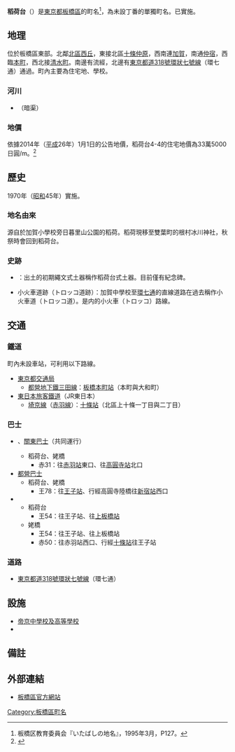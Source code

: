 {{Pathnav|日本|東京都|板橋區|frame=1}}
{{Infobox Settlement
|official_name =  稻荷台
|settlement_type = [[町|町]]
|image_skyline = Inaridaiarmytruck.jpg
|imagesize = 250px
|image_caption = 陸軍東京第二造兵廠小火車軌道與稻付川遺跡
|image_flag =
|image_seal =
| image_map =
| map_caption =
|subdivision_type = [[國家|國家]]
|subdivision_name = [[File:Flag_of_Japan.svg|border]] [[日本|日本]]
|subdivision_type1 = [[都道府縣|都道府縣]]
|subdivision_name1 = [[File:Flag_of_Tokyo_Prefecture.svg|25px]] [[東京都|東京都]]
|subdivision_type2 = [[東京都特別區|特別區]]
|subdivision_name2 = [[File:Flag_of_Itabashi,_Tokyo.svg|25px]] [[板橋區_(日本)|板橋區]]
|subdivision_type3 =
|subdivision_name3 =
|established_title =
|established_date =
|government_type =
|leader_title =
|leader_name =
|area_magnitude =
|area_total_km2 = 0.132
|area_land_km2 =
|area_urban_km2 =
|area_metro_km2 =
|area_metro_sq_mi =
|population_as_of= 2014年（[[平成|平成]]26年）9月1日
|population_footnotes =<ref>[http://www.city.itabashi.tokyo.jp/c_kurashi/063/attached/attach_63751_1.xls 住民基本台帳による町丁目別世帯数及び人口表-東京都板橋区]</ref>
|population_total = 2895
|population_urban =
|population_metro =
|population_density_km2 = auto
| timezone = [[日本標準時間|JST]]
| utc_offset = +9
|timezone_DST =
|utc_offset_DST =
|latd=|latm=|lats=|latNS=
|longd=|longm=|longs=|longEW=
|elevation_footnotes=
|elevation_m =
|elevation_ft =
|postal_code_type = [[郵遞區號|郵遞區號]]
|postal_code = 173-0002　
|area_code = 03
|website =
|footnotes =
}}
'''稻荷台'''（{{jpn|j=稲荷台|hg=いなりだい|rm=Inaridai|f=y}}）是[[東京都|東京都]][[板橋區_(日本)|板橋區]]的町名<ref>板橋区教育委員会『いたばしの地名』，1995年3月，P127。</ref>，為未設丁番的單獨町名。已實施{{link-ja|住居表示|住居表示}}。

== 地理 ==
位於板橋區東部。北鄰[[北區_(東京都)|北區]][[西丘_(東京都北區)|西丘]]，東接北區[[十條仲原|十條仲原]]，西南連[[加賀_(板橋區)|加賀]]，南通[[仲宿|仲宿]]，西臨[[本町_(板橋區)|本町]]，西北接[[清水町_(板橋區)|清水町]]。南邊有{{link-ja|石神井川|石神井川}}流經，北邊有[[東京都道318號環狀七號線|東京都道318號環狀七號線]]（環七通）通過。町內主要為住宅地、學校。

=== 河川 ===
* {{link-ja|稻付川|稲付川}}（暗渠）

=== 地價 ===
依據2014年（[[平成|平成]]26年）1月1日的公告地價，稻荷台4-4的住宅地價為33萬5000日圓/m{{sup|2}}。<ref>{{Cite web |url=http://www.land.mlit.go.jp/landPrice/AriaServlet?MOD=2&TYP=0 |title=国土交通省地価公示・都道府県地価調査 |accessdate=2014-09-14 |archive-date=2014-10-06 |archive-url=https://web.archive.org/web/20141006081829/http://www.land.mlit.go.jp/landPrice/AriaServlet?MOD=2&TYP=0 |dead-url=no }}</ref>

== 歷史 ==
1970年（[[昭和|昭和]]45年）實施{{link-ja|住居表示|住居表示}}。

=== 地名由來 ===
源自於加賀小學校旁日暮里山公園的稻荷。稻荷現移至雙葉町的根村冰川神社，秋祭時會回到稻荷台。

=== 史跡 ===
* {{link-ja|稻荷台遺跡 (板橋區)|稲荷台遺跡 (板橋区)|稻荷台遺跡}}：出土的初期繩文式土器稱作稻荷台式土器。目前僅有紀念碑。
* 小火車道跡（トロッコ道跡）：加賀中學校至[[東京都道318號環狀七號線|環七通]]的直線道路在過去稱作小火車道（トロッコ道）。是{{link-ja|東京兵器補給廠|東京兵器補給廠|舊陸軍王子、赤羽兵器廠}}内的小火車（トロッコ）路線。

== 交通 ==
=== 鐵道 ===
町內未設車站，可利用以下路線。
* [[東京都交通局|東京都交通局]]
** [[都營地下鐵三田線|都營地下鐵三田線]]：[[板橋本町站|板橋本町站]]（本町與大和町）
* [[東日本旅客鐵道|東日本旅客鐵道]]（JR東日本）
** [[埼京線|埼京線]]（[[赤羽線|赤羽線]]）：[[十條站_(東京都)|十條站]]（北區上十條一丁目與二丁目）

=== 巴士 ===
* {{link-ja|國際興業巴士|国際興業バス}}、[[關東巴士|關東巴士]]（共同運行）
** 稻荷台、姥橋
***赤31：往[[赤羽站|赤羽站]]東口、往[[高圓寺站|高圓寺站]]北口
* [[都營巴士|都營巴士]]
** 稻荷台、姥橋
***王78：往[[王子站|王子站]]、行經高圓寺陸橋往[[新宿站|新宿站]]西口
* {{link-ja|國際興業巴士|国際興業バス}}
** 稻荷台
***王54：往王子站、往[[上板橋站|上板橋站]]
** 姥橋
***王54：往王子站、往上板橋站
***赤50：往赤羽站西口、行經[[十條站_(東京都)|十條站]]往王子站

=== 道路 ===
* [[東京都道318號環狀七號線|東京都道318號環狀七號線]]（環七通）

== 設施 ==
* [[帝京中學校及高等學校|帝京中學校及高等學校]]
* {{link-ja|板橋區立加賀小學校|板橋区立加賀小学校}}

== 備註 ==
{{reflist}}

== 外部連結 ==
* [http://www.city.itabashi.tokyo.jp/ 板橋區官方網站] {{Wayback|url=http://www.city.itabashi.tokyo.jp/ |date=20140925083024 }}

{{板橋區的町名}}
{{DEFAULTSORT:Inaridai}}
[[Category:板橋區町名|Category:板橋區町名]]